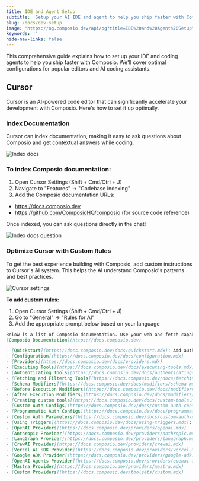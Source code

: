```yaml
---
title: IDE and Agent Setup
subtitle: 'Setup your AI IDE and agent to help you ship faster with Composio'
slug: /docs/dev-setup
image: "https://og.composio.dev/api/og?title=IDE%20and%20Agent%20Setup"   # image for socials
keywords: ''
hide-nav-links: false
---
```


This comprehensive guide explains how to set up your IDE and coding agents to help you ship faster with Composio. We'll cover optimal configurations for popular editors and AI coding assistants.

## Cursor
Cursor is an AI-powered code editor that can significantly accelerate your development with Composio. Here's how to set it up optimally.

### Index Documentation
Cursor can index documentation, making it easy to ask questions about Composio and get contextual answers while coding.

<Frame>
  <img src="../../../assets/images/index-docs.png" alt="Index docs" />
</Frame>

### To index Composio documentation:

1. Open Cursor Settings (Shift + Cmd/Ctrl + J)
2. Navigate to "Features" → "Codebase indexing"
3. Add the Composio documentation URLs:

- https://docs.composio.dev
- https://github.com/ComposioHQ/composio (for source code reference)

Once indexed, you can ask questions directly in the chat!
<Frame>
  <img src="../../../assets/images/ask-index-docs.png" alt="Index docs question" />
</Frame>


### Optimize Cursor with Custom Rules
To get the best experience building with Composio, add custom instructions to Cursor's AI system. This helps the AI understand Composio's patterns and best practices.

<Frame>
  <img src="../../../assets/images/cursor-settings.png" alt="Cursor settings" />
</Frame>

**To add custom rules:**

1. Open Cursor Settings (Shift + Cmd/Ctrl + J)
2. Go to "General" → "Rules for AI"
3. Add the appropriate prompt below based on your language

```md
Below is a list of Composio documentation. Use your web and fetch capabilities to read the documentation you need.
[Composio Documentation](https://docs.composio.dev)

- [Quickstart](https://docs.composio.dev/docs/quickstart.mdx): Add authenticated tool-calling to any LLM agent in three steps.
- [Configuration](https://docs.composio.dev/docs/configuration.mdx)
- [Providers](https://docs.composio.dev/docs/providers.mdx)
- [Executing Tools](https://docs.composio.dev/docs/executing-tools.mdx): Learn how to execute Composio's tools with different providers and frameworks
- [Authenticating Tools](https://docs.composio.dev/docs/authenticating-tools.mdx): Learn how to authenticate tools
- [Fetching and Filtering Tools](https://docs.composio.dev/docs/fetching-tools.mdx): Learn how to fetch and filter Composio's tools and toolkits
- [Schema Modifiers](https://docs.composio.dev/docs/modifiers/schema-modifiers.mdx): Learn how to use schema modifiers to transform tool schemas before they are seen by agents.
- [Before Execution Modifiers](https://docs.composio.dev/docs/modifiers/before-execution.mdx): Learn how to use before execution modifiers to modify tool arguments before execution.
- [After Execution Modifiers](https://docs.composio.dev/docs/modifiers/after-execution.mdx): Learn how to use after execution modifiers to transform tool results after execution.
- [Creating custom tools](https://docs.composio.dev/docs/custom-tools.mdx): Learn how to extend Composio's toolkits with your own tools
- [Custom Auth Configs](https://docs.composio.dev/docs/custom-auth-configs.mdx): Guide to using customizing auth configs for a toolkit
- [Programmatic Auth Configs](https://docs.composio.dev/docs/programmatic-auth-configs.mdx): Guide to creating auth configs programmatically
- [Custom Auth Parameters](https://docs.composio.dev/docs/custom-auth-params.mdx): Guide to injecting custom credentials in headers or parameters for a toolkit
- [Using Triggers](https://docs.composio.dev/docs/using-triggers.mdx): Send payloads to your system based on external events
- [OpenAI Providers](https://docs.composio.dev/providers/openai.mdx)
- [Anthropic Provider](https://docs.composio.dev/providers/anthropic.mdx)
- [LangGraph Provider](https://docs.composio.dev/providers/langgraph.mdx)
- [CrewAI Provider](https://docs.composio.dev/providers/crewai.mdx)
- [Vercel AI SDK Provider](https://docs.composio.dev/providers/vercel.mdx)
- [Google ADK Provider](https://docs.composio.dev/providers/google-adk.mdx)
- [OpenAI Agents Provider](https://docs.composio.dev/providers/openai-agents.mdx)
- [Mastra Provider](https://docs.composio.dev/providers/mastra.mdx)
- [Custom Providers](https://docs.composio.dev/toolsets/custom.mdx)

```
